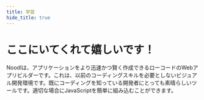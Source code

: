 ```yaml
---
title: 学習
hide_title: true
---
```



# ここにいてくれて嬉しいです！

Noodlは、アプリケーションをより迅速かつ賢く作成できるローコードのWebアプリビルダーです。これは、以前のコーディングスキルを必要としないビジュアル開発環境です。既にコーディングを知っている開発者にとっても素晴らしいツールです。適切な場合にJavaScriptを簡単に組み込むことができます。

<GuideListing title="すべてのガイド" hasNoLink />

<VideoListing title="すべてのビデオ" hasNoLink />